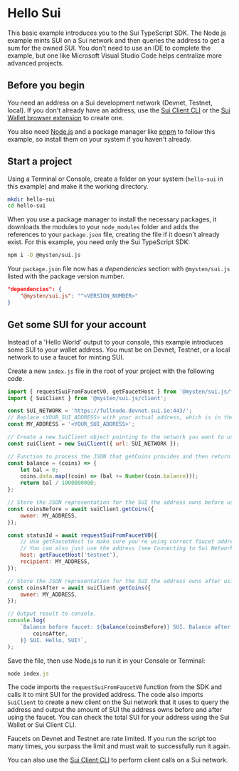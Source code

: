 # Hello Sui


This basic example introduces you to the Sui TypeScript SDK. The Node.js example mints SUI on a Sui
network and then queries the address to get a sum for the owned SUI. You don't need to use an IDE to
complete the example, but one like Microsoft Visual Studio Code helps centralize more advanced
projects.

## Before you begin

You need an address on a Sui development network (Devnet, Testnet, local). If you don't already have
an address, use the [Sui Client CLI](https://docs.sui.io/build/cli-client) or the
[Sui Wallet browser extension](https://docs.mystenlabs.com/wallet) to create one.

You also need [Node.js](https://nodejs.org/en/download/current) and a package manager like
[pnpm](https://pnpm.io/installation) to follow this example, so install them on your system if you
haven't already.

## Start a project

Using a Terminal or Console, create a folder on your system (`hello-sui` in this example) and make
it the working directory.

```sh
mkdir hello-sui
cd hello-sui
```

When you use a package manager to install the necessary packages, it downloads the modules to your
`node_modules` folder and adds the references to your `package.json` file, creating the file if it
doesn't already exist. For this example, you need only the Sui TypeScript SDK:

```sh npm2yarn
npm i -D @mysten/sui.js
```

Your `package.json` file now has a _dependencies_ section with `@mysten/sui.js` listed with the
package version number.

```json
"dependencies": {
    "@mysten/sui.js": "^<VERSION_NUMBER>"
}
```

## Get some SUI for your account

Instead of a 'Hello World' output to your console, this example introduces some SUI to your wallet
address. You must be on Devnet, Testnet, or a local network to use a faucet for minting SUI.

Create a new `index.js` file in the root of your project with the following code.

```js
import { requestSuiFromFaucetV0, getFaucetHost } from '@mysten/sui.js/faucet';
import { SuiClient } from '@mysten/sui.js/client';

const SUI_NETWORK = 'https://fullnode.devnet.sui.io:443/';
// Replace <YOUR_SUI_ADDRESS> with your actual address, which is in the form 0x123...
const MY_ADDRESS = '<YOUR_SUI_ADDRESS>';

// Create a new SuiClient object pointing to the network you want to use.
const suiClient = new SuiClient({ url: SUI_NETWORK });

// Function to process the JSON that getCoins provides and then return number of SUI.
const balance = (coins) => {
	let bal = 0;
	coins.data.map((coin) => (bal += Number(coin.balance)));
	return bal / 1000000000;
};

// Store the JSON representation for the SUI the address owns before using faucet.
const coinsBefore = await suiClient.getCoins({
	owner: MY_ADDRESS,
});

const statusId = await requestSuiFromFaucetV0({
	// Use getFaucetHost to make sure you're using correct faucet address.
	// You can also just use the address (see Connecting to Sui Network topic for values).
	host: getFaucetHost('testnet'),
	recipient: MY_ADDRESS,
});

// Store the JSON representation for the SUI the address owns after using faucet.
const coinsAfter = await suiClient.getCoins({
	owner: MY_ADDRESS,
});

// Output result to console.
console.log(
	`Balance before faucet: ${balance(coinsBefore)} SUI. Balance after: ${balance(
		coinsAfter,
	)} SUI. Hello, SUI!`,
);
```

Save the file, then use Node.js to run it in your Console or Terminal:

```javascript
node index.js
```

The code imports the `requestSuiFromFaucetV0` function from the SDK and calls it to mint SUI for the
provided address. The code also imports `SuiClient` to create a new client on the Sui network that
it uses to query the address and output the amount of SUI the address owns before and after using
the faucet. You can check the total SUI for your address using the Sui Wallet or Sui Client CLI.

<Callout type="note">
	Faucets on Devnet and Testnet are rate limited. If you run the script too many times, you surpass
	the limit and must wait to successfully run it again.
</Callout>

You can also use the [Sui Client CLI](https://docs.sui.io/build/cli-client) to perform client calls
on a Sui network.
